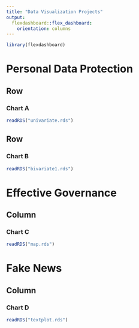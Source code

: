 ```yaml
---
title: "Data Visualization Projects"
output: 
  flexdashboard::flex_dashboard:
    orientation: columns
---
```


```r
library(flexdashboard)
```

# Personal Data Protection {data-orientation="rows"}

## Row

### Chart A

```r
readRDS("univariate.rds")

```

## Row

### Chart B

```r
readRDS("bivariate1.rds")
```

# Effective Governance

## Column

### Chart C

```r
readRDS("map.rds")
```

# Fake News

## Column

### Chart D

```r
readRDS("textplot.rds")
```
